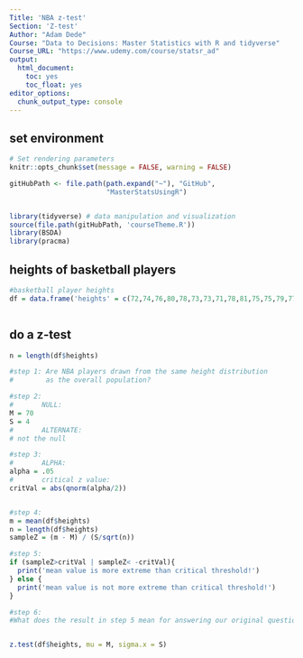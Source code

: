 ```yaml
---
Title: 'NBA z-test'
Section: 'Z-test'
Author: "Adam Dede"
Course: "Data to Decisions: Master Statistics with R and tidyverse"
Course_URL: "https://www.udemy.com/course/statsr_ad" 
output:
  html_document:
    toc: yes
    toc_float: yes
editor_options:
  chunk_output_type: console
---
```



## set environment

```r

# Set rendering parameters
knitr::opts_chunk$set(message = FALSE, warning = FALSE)

gitHubPath <- file.path(path.expand("~"), "GitHub", 
                        "MasterStatsUsingR")


library(tidyverse) # data manipulation and visualization
source(file.path(gitHubPath, 'courseTheme.R'))
library(BSDA)
library(pracma)

```

## heights of basketball players 

```r
#basketball player heights
df = data.frame('heights' = c(72,74,76,80,78,73,73,71,78,81,75,75,79,77,79))



```

## do a z-test 

```r

n = length(df$heights)

#step 1: Are NBA players drawn from the same height distribution 
#        as the overall population?

#step 2: 
#       NULL: 
M = 70
S = 4
#       ALTERNATE: 
# not the null 

#step 3: 
#       ALPHA:
alpha = .05
#       critical z value: 
critVal = abs(qnorm(alpha/2))


#step 4: 
m = mean(df$heights)
n = length(df$heights)
sampleZ = (m - M) / (S/sqrt(n))

#step 5: 
if (sampleZ>critVal | sampleZ< -critVal){
  print('mean value is more extreme than critical threshold!')
} else { 
  print('mean value is not more extreme than critical threshold!')
}

#step 6: 
#What does the result in step 5 mean for answering our original question? 


z.test(df$heights, mu = M, sigma.x = S)



```

